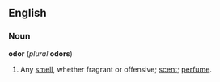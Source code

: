 ==English==
===Noun===
'''odor''' (''plural'' '''odors''')
#Any [[smell]], whether fragrant or offensive; [[scent]]; [[perfume]].